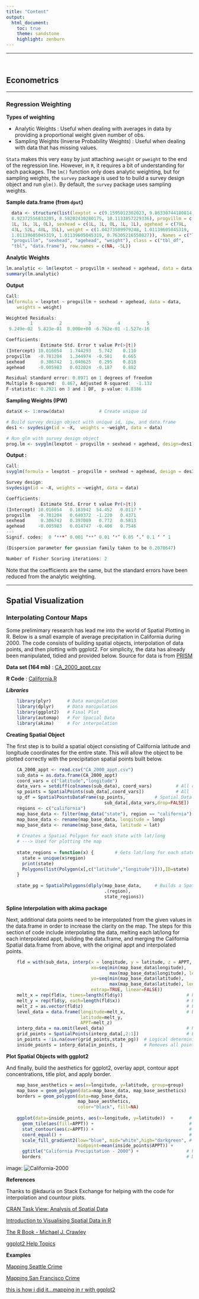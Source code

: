 ```yaml
---
title: "Content"
output:
  html_document:
    toc: true
    theme: sandstone
    highlight: zenburn
---
```


********

<br>


## Econometrics


**********

### Regression Weighting

**Types of weighting**

* Analytic Weights : Useful when dealing with averages in data by providing a proportional weight given number of obs.
* Sampling Weights (Inverse Probability Weights) : Useful when dealing with data that has missing values.

`Stata` makes this very easy by just attaching `aweight` or `pweight` to the end of the regression line. However, in `R`, it requires a bit of understanding for each packages. The `lm()` function only does analytic weighting, but for sampling weights, the `survey` package is used to to build a survey design object and run `glm()`. By default, the `survey` package uses sampling weights.

**Sample data.frame (from `dput`)**

```r
  data <- structure(list(lexptot = c(9.1595012302023, 9.86330744180814, 
  8.92372556833205, 8.58202430280175, 10.1133857229336), progvillm = c(1L, 
  1L, 1L, 1L, 0L), sexhead = c(1L, 1L, 0L, 1L, 1L), agehead = c(79L, 
  43L, 52L, 48L, 35L), weight = c(1.04273509979248, 1.01139605045319, 
  1.01139605045319, 1.01139605045319, 0.76305216550827)), .Names = c("lexptot", 
  "progvillm", "sexhead", "agehead", "weight"), class = c("tbl_df", 
  "tbl", "data.frame"), row.names = c(NA, -5L))
```

**Analytic Weights**

```r
lm.analytic <- lm(lexptot ~ progvillm + sexhead + agehead, data = data, weight = weight)
summary(lm.analytic)
```

**Output**

```r

Call:
lm(formula = lexptot ~ progvillm + sexhead + agehead, data = data, 
    weights = weight)

Weighted Residuals:
         1          2          3          4          5 
 9.249e-02  5.823e-01  0.000e+00 -6.762e-01 -1.527e-16

Coefficients:
             Estimate Std. Error t value Pr(>|t|)
(Intercept) 10.016054   1.744293   5.742    0.110
progvillm   -0.781204   1.344974  -0.581    0.665
sexhead      0.306742   1.040625   0.295    0.818
agehead     -0.005983   0.032024  -0.187    0.882

Residual standard error: 0.8971 on 1 degrees of freedom
Multiple R-squared:  0.467, Adjusted R-squared:  -1.132 
F-statistic: 0.2921 on 3 and 1 DF,  p-value: 0.8386
```

**Sampling Weights (IPW)**

```r
data$X <- 1:nrow(data)             # Create unique id

# Build survey design object with unique id, ipw, and data.frame
des1 <- svydesign(id = ~X,  weights = ~weight, data = data)

# Run glm with survey design object
prog.lm <- svyglm(lexptot ~ progvillm + sexhead + agehead, design=des1)
```

**Output :**

```r
Call:
svyglm(formula = lexptot ~ progvillm + sexhead + agehead, design = des1)

Survey design:
svydesign(id = ~X, weights = ~weight, data = data)

Coefficients:
             Estimate Std. Error t value Pr(>|t|)  
(Intercept) 10.016054   0.183942  54.452   0.0117 *
progvillm   -0.781204   0.640372  -1.220   0.4371  
sexhead      0.306742   0.397089   0.772   0.5813  
agehead     -0.005983   0.014747  -0.406   0.7546  
---
Signif. codes:  0 ‘***’ 0.001 ‘**’ 0.01 ‘*’ 0.05 ‘.’ 0.1 ‘ ’ 1

(Dispersion parameter for gaussian family taken to be 0.2078647)

Number of Fisher Scoring iterations: 2
```

Note that the coefficients are the same, but the standard errors have been reduced from the analytic weighting.

********


## Spatial Visualization

### Interpolating Contour Maps

Some prelimimary research has lead me into the world of Spatial Plotting in R.  Below is a small example of average precipitation in California during 2000.  The code consists of building spatial objects, interpolation of data points, and then plotting with ggplot2.  For simplicity, the data has already been manipulated, tidied and provided below. Source for data is from [PRISM](http://www.prism.oregonstate.edu/)

**Data set (164 mb)** : [CA_2000_appt.csv](https://www.dropbox.com/s/zwoq0ekpnh6be4a/CA_2000_appt.csv?dl=0)

**R Code** : [California.R](code/California.R)

***Libraries***
	
```r
	library(plyr)      # Data manipulation 
	library(dplyr)     # Data manipulation 
	library(ggplot2)   # Final Plot  
	library(automap)   # For Spacial Data
	library(akima)     # For interpolation
```

**Creating Spatial Object**

The first step is to build a spatial object consisting of California latitude and longitude coordinates for the entire state.  This will allow the object to be plotted correctly with the precipitation spatial points built below.

```r
	CA_2000_appt <- read.csv("CA_2000_appt.csv")
	sub_data = as.data.frame(CA_2000_appt)
	coord_vars = c("latitude","longitude")
	data_vars = setdiff(colnames(sub_data), coord_vars)         # All colnames except for Lat/Long
	sp_points = SpatialPoints(sub_data[,coord_vars])            # All lat/long in Spatial Point format
	sp_df = SpatialPointsDataFrame(sp_points,           # Spatial Data Frame of lat/long and remaining cols
	                                 sub_data[,data_vars,drop=FALSE])    
	regions <- c("california")
	map_base_data <- filter(map_data("state"), region == "california")   # Get California lat/long coord.
	map_base_data <- rename(map_base_data, longitude = long)             # Rename columns
	map_base_data <- rename(map_base_data, latitude = lat)
  
	# Creates a Spatial Polygon for each state with lat/long
	# ---> Used for plotting the map
  
	state_regions = function(x) {        # Gets lat/long for each state to build Spatial Polygon
	  state = unique(x$region)
	  print(state)
	  Polygons(list(Polygon(x[,c("latitude","longitude")])),ID=state)
	}	
  
	state_pg = SpatialPolygons(dlply(map_base_data,     # Builds a Spatial Polygon of all state/regions
        	                         .(region), 
                	                 state_regions))  
```

**Spline Interpolation with akima package**

Next, additional data points need to be interpolated from the given values in the data.frame in order to increase the clarity on the map.  The steps for this section of code include interpolating the data, melting each lat/long for each interpolated appt, building the data.frame, and merging the California Spatial data.frame from above, with the original appt and interpolated points.


```r
	fld = with(sub_data, interp(x = longitude, y = latitude, z = APPT, duplicate="median",
	                            xo=seq(min(map_base_data$longitude), 
	                                   max(map_base_data$longitude), length = 100),
	                            yo=seq(min(map_base_data$latitude), 
	                                   max(map_base_data$latitude), length = 100),
	                            extrap=TRUE, linear=FALSE))
	melt_x = rep(fld$x, times=length(fld$y))                        # Pull out longitude values from list
	melt_y = rep(fld$y, each=length(fld$x))                         # Pull out latitude values from list
	melt_z = as.vector(fld$z)                                       # Pull out appt values from list
	level_data = data.frame(longitude=melt_x,                       # Build data.frame
	                        latitude=melt_y, 
	                        APPT=melt_z)                                        
	interp_data = na.omit(level_data)                               # Remove all NA values
	grid_points = SpatialPoints(interp_data[,2:1])                  # Build Spatial Points into object
	in_points = !is.na(over(grid_points,state_pg))  # Logical determining points inside all regions 
	inside_points = interp_data[in_points, ]        # Removes all points outside of Spatial Polygons
```

**Plot Spatial Objects with ggplot2**

And finally, build the aesthetics for ggplot2, overlay appt, contour appt concentrations, title plot, and apply border.

```r
	map_base_aesthetics = aes(x=longitude, y=latitude, group=group)    # Aesthetics for ggplot2
	map_base = geom_polygon(data=map_base_data, map_base_aesthetics)   # Map Base
	borders = geom_polygon(data=map_base_data,                         # Draws boundaries
                	       map_base_aesthetics, 
        	               color="black", fill=NA)    
  
	ggplot(data=inside_points, aes(x=longitude, y=latitude))  +      # Setup ggplot2
	  geom_tile(aes(fill=APPT)) +                                    # Initial overlay of appt
	  stat_contour(aes(z=APPT)) +                                    # Create contours for concentrations
	  coord_equal() +                                                # Equalize plots
	  scale_fill_gradient2(low="blue", mid="white",high="darkgreen", # Set colors for low, mid, high
	                       midpoint=mean(inside_points$APPT)) +
	  ggtitle("California Precipitation - 2000") +                  # Plot title
	  borders                                                       # Draw California border
```	

image: ![California-2000](images/California_appt.png)

**References**

Thanks to @kdauria on Stack Exchange for helping with the code for interpolation and countour plots.

[CRAN Task View: Analysis of Spatial Data](http://cran.r-project.org/web/views/Spatial.html)

[Introduction to Visualising Spatial Data in R](http://cran.r-project.org/doc/contrib/intro-spatial-rl.pdf)

[The R Book - Michael J. Crawley](http://www.amazon.com/R-Book-Michael-J-Crawley/dp/0470973927/ref=sr_1_1?ie=UTF8&qid=1422422058&sr=8-1&keywords=The+R+Book&pebp=1422422059942&peasin=470973927)

[ggplot2 Help Topics](http://docs.ggplot2.org/current/)

**Examples** 

[Mapping Seattle Crime](http://www.sharpsightlabs.com/mapping-seattle-crime/)

[Mapping San Francisco Crime](http://www.sharpsightlabs.com/mapping-san-francisco-crime/)

[this is how i did it...mapping in r with ggplot2](http://nrelscience.org/2013/05/30/this-is-how-i-did-it-mapping-in-r-with-ggplot2/)










  
<script>
  (function(i,s,o,g,r,a,m){i['GoogleAnalyticsObject']=r;i[r]=i[r]||function(){
  (i[r].q=i[r].q||[]).push(arguments)},i[r].l=1*new Date();a=s.createElement(o),
  m=s.getElementsByTagName(o)[0];a.async=1;a.src=g;m.parentNode.insertBefore(a,m)
  })(window,document,'script','https://www.google-analytics.com/analytics.js','ga');

  ga('create', 'UA-61017136-2', 'auto');
  ga('send', 'pageview');

</script>





